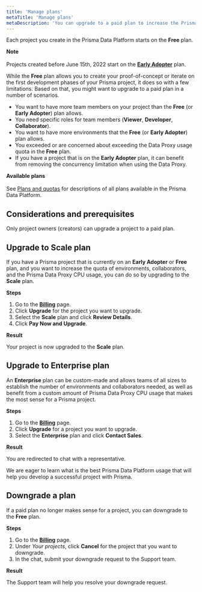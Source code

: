 ```yaml
---
title: 'Manage plans'
metaTitle: 'Manage plans'
metaDescription: 'You can upgrade to a paid plan to increase the Prisma Data Proxy usage and the number of team members and environments that you can add to your project. If you no longer need a paid plan for a project, you can always downgrade.'
---
```


<TopBlock>

Each project you create in the Prisma Data Platform starts on the **Free** plan.

<Admonition>

**Note**<br /><br />
Projects created before June 15th, 2022 start on the [**Early Adopter**](/concepts/data-platform/billing/early-adopter-plan) plan.

</Admonition>

While the **Free** plan allows you to create your proof-of-concept or iterate on the first development phases of your Prisma project, it does so with a few limitations. Based on that, you might want to upgrade to a paid plan in a number of scenarios.

- You want to have more team members on your project than the **Free** (or **Early Adopter**) plan allows.
- You need specific roles for team members (**Viewer**, **Developer**, **Collaborator**).
- You want to have more environments that the **Free** (or **Early Adopter**) plan allows.
- You exceeded or are concerned about exceeding the Data Proxy usage quota in the **Free** plan.
- If you have a project that is on the **Early Adopter** plan, it can benefit from removing the concurrency limitation when using the Data Proxy.

<Admonition type="info">

**Available plans**<br /><br />
See [Plans and quotas](/concepts/data-platform/billing/plans-and-quotas) for descriptions of all plans available in the Prisma Data Platform.

</Admonition>

</TopBlock>

## Considerations and prerequisites

Only project owners (creators) can upgrade a project to a paid plan.

## Upgrade to <strong>Scale</strong> plan

If you have a Prisma project that is currently on an **Early Adopter** or **Free** plan, and you want to increase the quota of environments, collaborators, and the Prisma Data Proxy CPU usage, you can do so by upgrading to the **Scale** plan.

**Steps**

1. Go to the [**Billing**](https://cloud.prisma.io/billing) page.
2. Click **Upgrade** for the project you want to upgrade.
3. Select the **Scale** plan and click **Review Details**.
4. Click **Pay Now and Upgrade**.

**Result**

Your project is now upgraded to the **Scale** plan.

## Upgrade to <strong>Enterprise</strong> plan

An **Enterprise** plan can be custom-made and allows teams of all sizes to establish the number of environments and collaborators needed, as well as benefit from a custom amount of Prisma Data Proxy CPU usage that makes the most sense for a Prisma project.

**Steps**

1. Go to the [**Billing**](https://cloud.prisma.io/billing) page.
2. Click **Upgrade** for a project you want to upgrade.
3. Select the **Enterprise** plan and click **Contact Sales**.

**Result**

You are redirected to chat with a representative.

We are eager to learn what is the best Prisma Data Platform usage that will help you develop a successful project with Prisma.

## Downgrade a plan

If a paid plan no longer makes sense for a project, you can downgrade to the **Free** plan.

**Steps**

1. Go to the **[Billing](https://cloud.prisma.io/billing)** page.
2. Under _Your projects_, click **Cancel** for the project that you want to downgrade.
3. In the chat, submit your downgrade request to the Support team.

**Result**

The Support team will help you resolve your downgrade request.
